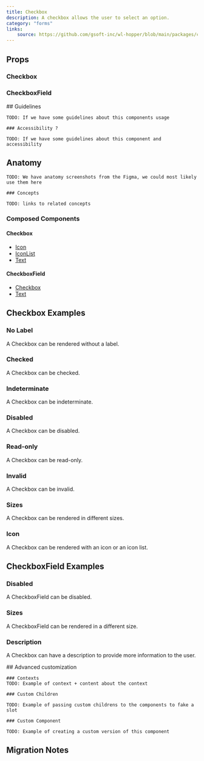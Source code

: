 ```yaml
---
title: Checkbox
description: A checkbox allows the user to select an option.
category: "forms"
links:
    source: https://github.com/gsoft-inc/wl-hopper/blob/main/packages/components/src/checkbox/src/Checkbox.tsx
---
```


<Example src="checkbox/docs/checkbox/preview" isOpen />

## Props

### Checkbox

<PropTable component="Checkbox" />

### CheckboxField

<PropTable component="CheckboxField" />

<FeatureFlag flag="next">
    ## Guidelines

    TODO: If we have some guidelines about this components usage

    ### Accessibility ?

    TODO: If we have some guidelines about this component and accessibility
</FeatureFlag>

## Anatomy

<FeatureFlag flag="rc">

    TODO: We have anatomy screenshots from the Figma, we could most likely use them here

    ### Concepts

    TODO: links to related concepts
</FeatureFlag>

### Composed Components

#### Checkbox

- [Icon](./Icon)
- [IconList](./IconList)
- [Text](./Text)

#### CheckboxField

- [Checkbox](#props-checkbox)
- [Text](./Text)

## Checkbox Examples

### No Label

A Checkbox can be rendered without a label.

<Example src="checkbox/docs/checkbox/nolabel"/>

### Checked

A Checkbox can be checked.

<Example src="checkbox/docs/checkbox/checked"/>

### Indeterminate

A Checkbox can be indeterminate.

<Example src="checkbox/docs/checkbox/indeterminate"/>

### Disabled

A Checkbox can be disabled.

<Example src="checkbox/docs/checkbox/disabled" />

### Read-only

A Checkbox can be read-only.

<Example src="checkbox/docs/checkbox/readonly" />

### Invalid

A Checkbox can be invalid.

<Example src="checkbox/docs/checkbox/invalid"/>

### Sizes

A Checkbox can be rendered in different sizes.

<Example src="checkbox/docs/checkbox/size"/>

### Icon

A Checkbox can be rendered with an icon or an icon list.

<Example src="checkbox/docs/checkbox/icons"/>

## CheckboxField Examples

### Disabled

A CheckboxField can be disabled.

<Example src="checkbox/docs/checkboxfield/disabled"/>

### Sizes

A CheckboxField can be rendered in a different size.

<Example src="checkbox/docs/checkboxfield/size"/>

### Description

A Checkbox can have a description to provide more information to the user.

<Example src="checkbox/docs/checkbox/description" />

<FeatureFlag flag="next">
    ## Advanced customization

    ### Contexts
    TODO: Example of context + content about the context

    ### Custom Children

    TODO: Example of passing custom childrens to the components to fake a slot

    ### Custom Component

    TODO: Example of creating a custom version of this component
</FeatureFlag>

## Migration Notes

<MigrateGuide src="checkbox/docs/migration-notes-checkbox" />
